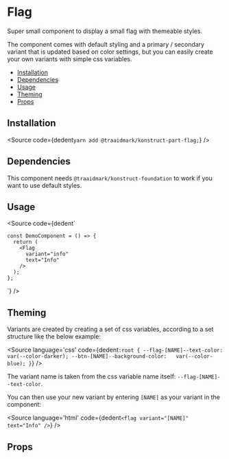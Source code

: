 
# Flag

Super small component to display a small flag with themeable styles.

The component comes with default styling and a primary / secondary variant that is updated based on color settings, but you can easily create your own variants with simple css variables.

- [Installation](#installation)
- [Dependencies](#dependencies)
- [Usage](#usage)
- [Theming](#theming)
- [Props](#props)

## Installation

<Source
  code={dedent`
    yarn add @traaidmark/konstruct-part-flag;
  `}
/>

## Dependencies

This component needs `@traaidmark/konstruct-foundation` to work if you want to use default styles.

## Usage

<Source
  code={dedent`
    
    const DemoComponent = () => {
      return (
        <Flag
          variant="info"
          text="Info"
        />
      );
    };
  `}
/>

## Theming

Variants are created by creating a set of css variables, according to a set structure like the below example:

<Source
  language='css'
  code={dedent`
    :root {
      --flag-[NAME]--text-color:        var(--color-darker);
      --btn-[NAME]--background-color:   var(--color-blue);
    }
  `}
/>

The variant name is taken from the css variable name itself: `--flag-[NAME]--text-color`.

You can then use your new variant by entering `[NAME]` as your variant in the component:

<Source
  language='html'
  code={dedent`
    <flag variant="[NAME]" text="Info" />
  `}
/>

## Props

<ArgsTable />


